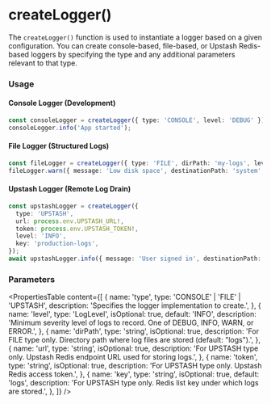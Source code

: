 # createLogger()

The `createLogger()` function is used to instantiate a logger based on a given configuration. You can create console-based, file-based, or Upstash Redis-based loggers by specifying the type and any additional parameters relevant to that type.

### Usage

#### Console Logger (Development)

```typescript showLineNumbers copy
const consoleLogger = createLogger({ type: 'CONSOLE', level: 'DEBUG' });
consoleLogger.info('App started'); 
```

#### File Logger (Structured Logs)

```typescript showLineNumbers copy
const fileLogger = createLogger({ type: 'FILE', dirPath: 'my-logs', level: 'WARN' });
fileLogger.warn({ message: 'Low disk space', destinationPath: 'system', type: 'WORKFLOW' });
```

#### Upstash Logger (Remote Log Drain)

```typescript showLineNumbers copy
const upstashLogger = createLogger({
  type: 'UPSTASH',
  url: process.env.UPSTASH_URL!,
  token: process.env.UPSTASH_TOKEN!,
  level: 'INFO',
  key: 'production-logs',
});
await upstashLogger.info({ message: 'User signed in', destinationPath: 'auth', type: 'AGENT', runId: 'run_123' });
```

### Parameters

<PropertiesTable content={[ { name: 'type', type: 'CONSOLE' | 'FILE' | 'UPSTASH', description: 'Specifies the logger implementation to create.', }, { name: 'level', type: 'LogLevel', isOptional: true, default: 'INFO', description: 'Minimum severity level of logs to record. One of DEBUG, INFO, WARN, or ERROR.', }, { name: 'dirPath', type: 'string', isOptional: true, description: 'For FILE type only. Directory path where log files are stored (default: "logs").', }, { name: 'url', type: 'string', isOptional: true, description: 'For UPSTASH type only. Upstash Redis endpoint URL used for storing logs.', }, { name: 'token', type: 'string', isOptional: true, description: 'For UPSTASH type only. Upstash Redis access token.', }, { name: 'key', type: 'string', isOptional: true, default: 'logs', description: 'For UPSTASH type only. Redis list key under which logs are stored.', }, ]} />
